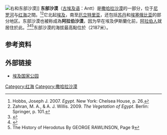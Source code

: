 {{about|東北非洲的沙漠|位於[[阿拉伯半島|阿拉伯半島]]的同名沙漠|阿拉伯沙漠}}
[[File:Arabische_Wüste_Satellit.jpg|右]]和东部沙漠]]  
'''东部沙漠'''（[[古埃及语|古埃及语]]：Antt）是[[撒哈拉沙漠|撒哈拉沙漠]]的一部分，位于[[尼罗河|尼罗河]]与[[红海|红海]]之間。<ref>Hobbs, Joseph J. 2007. ''Egypt''. New York: Chelsea House, p. 26.</ref><ref>Zahran, M. A., & A. J. Willis. 2009. ''The Vegetation of Egypt''. Berlin: Springer, p. 101.</ref>它北起[[埃及|埃及]]，南至[[厄立特里亚|厄立特里亚]]，还包括[[苏丹|苏丹]]和[[埃塞俄比亚|埃塞俄比亚]]的部分地区。东部沙漠也被称成為'''阿拉伯沙漠'''，因为早在埃及伊斯蘭化前，[[阿拉伯人|阿拉伯人]]就居住於此。<ref>{{Cite book|last=Bard|first=Kathryn A.|title=Encyclopedia of the Archaeology of Ancient Egypt|date=2005|publisher=Routledge|isbn=1134665245|page=46|url=https://www.google.com/books?id=MH7sAgAAQBAJ&pg=PT46|accessdate=27 September 2017}}</ref><ref>{{Cite book|title=Flora Aegyptiaca, Volume 1, Issue 1|date=2000|publisher=Palm Press|isbn=9775089344|page=5|url=https://www.google.com/books?id=Mu0lAQAAMAAJ|accessdate=27 September 2017}}</ref><ref>The History of Herodotus By GEORGE RAWLINSON, Page 9</ref>东部沙漠的海拔最高點位於{{en-link|加巴尔·沙拜·艾尔·巴纳特|Gabal Sha'ib El Banat}}（2187米）。

== 参考资料 ==
{{Reflist}}

== 外部链接 ==
{{commons category|Eastern Desert}}
* [http://www.eeaa.gov.eg/protectorates/ 埃及国家公园] {{Wayback|url=http://www.eeaa.gov.eg/protectorates/ |date=20101215020020 }} 
{{coord|27|18|N|32|36|E|type:landmark_source:frwiki|display=title}}
{{荒漠}}
[[Category:红海|Category:红海]]
[[Category:撒哈拉沙漠|Category:撒哈拉沙漠]]